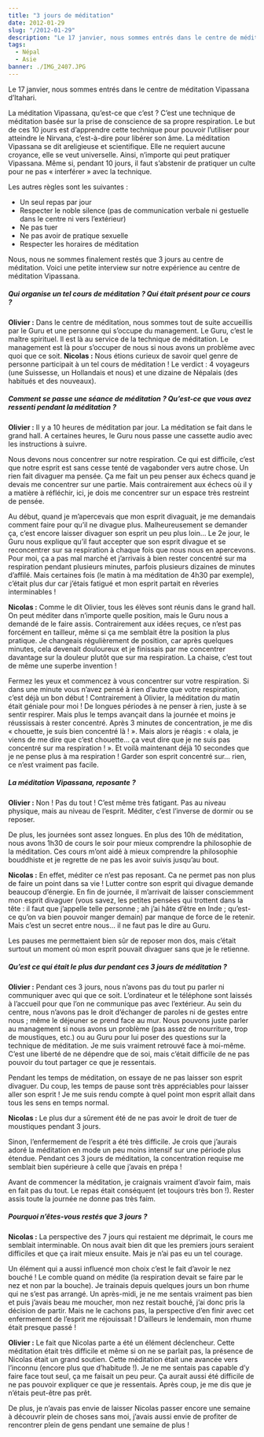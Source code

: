 ```yaml
---
title: "3 jours de méditation"
date: 2012-01-29
slug: "/2012-01-29"
description: "Le 17 janvier, nous sommes entrés dans le centre de méditation Vipassana d’Itahari..."
tags:
  - Népal
  - Asie
banner: ./IMG_2407.JPG
---
```


Le 17 janvier, nous sommes entrés dans le centre de méditation Vipassana d’Itahari.

La méditation Vipassana, qu’est-ce que c’est ? C’est une technique de méditation basée sur la prise de conscience de sa propre respiration. Le but de ces 10 jours est d’apprendre cette technique pour pouvoir l’utiliser pour atteindre le Nirvana, c’est-à-dire pour libérer son âme. La méditation Vipassana se dit areligieuse et scientifique. Elle ne requiert aucune croyance, elle se veut universelle. Ainsi, n’importe qui peut pratiquer Vipassana. Même si, pendant 10 jours, il faut s’abstenir de pratiquer un culte pour ne pas « interférer » avec la technique.

Les autres règles sont les suivantes :

- Un seul repas par jour
- Respecter le noble silence (pas de communication verbale ni gestuelle dans le centre ni vers l’extérieur)
- Ne pas tuer
- Ne pas avoir de pratique sexuelle
- Respecter les horaires de méditation

Nous, nous ne sommes finalement restés que 3 jours au centre de méditation. Voici une petite interview sur notre expérience au centre de méditation Vipassana.

##### Qui organise un tel cours de méditation ? Qui était présent pour ce cours ?

**Olivier :** Dans le centre de méditation, nous sommes tout de suite accueillis par le Guru et une personne qui s’occupe du management. Le Guru, c’est le maître spirituel. Il est là au service de la technique de méditation. Le management est là pour s’occuper de nous si nous avons un problème avec quoi que ce soit.
**Nicolas :** Nous étions curieux de savoir quel genre de personne participait à un tel cours de méditation ! Le verdict : 4 voyageurs (une Suissesse, un Hollandais et nous) et une dizaine de Népalais (des habitués et des nouveaux).

##### Comment se passe une séance de méditation ? Qu’est-ce que vous avez ressenti pendant la méditation ?

**Olivier :** Il y a 10 heures de méditation par jour. La méditation se fait dans le grand hall. A certaines heures, le Guru nous passe une cassette audio avec les instructions à suivre.

Nous devons nous concentrer sur notre respiration. Ce qui est difficile, c’est que notre esprit est sans cesse tenté de vagabonder vers autre chose. Un rien fait divaguer ma pensée. Ça me fait un peu penser aux échecs quand je devais me concentrer sur une partie. Mais contrairement aux échecs où il y a matière à réfléchir, ici, je dois me concentrer sur un espace très restreint de pensée.

Au début, quand je m’apercevais que mon esprit divaguait, je me demandais comment faire pour qu’il ne divague plus. Malheureusement se demander ça, c’est encore laisser divaguer son esprit un peu plus loin… Le 2e jour, le Guru nous explique qu’il faut accepter que son esprit divague et se reconcentrer sur sa respiration à chaque fois que nous nous en apercevons. Pour moi, ça a pas mal marché et j’arrivais à bien rester concentré sur ma respiration pendant plusieurs minutes, parfois plusieurs dizaines de minutes d’affilé. Mais certaines fois (le matin à ma méditation de 4h30 par exemple), c’était plus dur car j’étais fatigué et mon esprit partait en rêveries interminables !

**Nicolas :** Comme le dit Olivier, tous les élèves sont réunis dans le grand hall. On peut méditer dans n’importe quelle position, mais le Guru nous a demandé de le faire assis. Contrairement aux idées reçues, ce n’est pas forcément en tailleur, même si ça me semblait être la position la plus pratique. Je changeais régulièrement de position, car après quelques minutes, cela devenait douloureux et je finissais par me concentrer davantage sur la douleur plutôt que sur ma respiration. La chaise, c’est tout de même une superbe invention !

Fermez les yeux et commencez à vous concentrer sur votre respiration. Si dans une minute vous n’avez pensé à rien d’autre que votre respiration, c’est déjà un bon début ! Contrairement à Olivier, la méditation du matin était géniale pour moi ! De longues périodes à ne penser à rien, juste à se sentir respirer. Mais plus le temps avançait dans la journée et moins je réussissais à rester concentré. Après 3 minutes de concentration, je me dis « chouette, je suis bien concentré là ! ». Mais alors je réagis : « olala, je viens de me dire que c’est chouette… ça veut dire que je ne suis pas concentré sur ma respiration ! ». Et voilà maintenant déjà 10 secondes que je ne pense plus à ma respiration ! Garder son esprit concentré sur… rien, ce n’est vraiment pas facile.

##### La méditation Vipassana, reposante ?

**Olivier :** Non ! Pas du tout ! C’est même très fatigant. Pas au niveau physique, mais au niveau de l’esprit. Méditer, c’est l’inverse de dormir ou se reposer.

De plus, les journées sont assez longues. En plus des 10h de méditation, nous avons 1h30 de cours le soir pour mieux comprendre la philosophie de la méditation. Ces cours m’ont aidé à mieux comprendre la philosophie bouddhiste et je regrette de ne pas les avoir suivis jusqu’au bout.

**Nicolas :** En effet, méditer ce n’est pas reposant. Ca ne permet pas non plus de faire un point dans sa vie ! Lutter contre son esprit qui divague demande beaucoup d’énergie. En fin de journée, il m’arrivait de laisser consciemment mon esprit divaguer (vous savez, les petites pensées qui trottent dans la tête : il faut que j’appelle telle personne ; ah j’ai hâte d’être en Inde ; qu’est-ce qu’on va bien pouvoir manger demain) par manque de force de le retenir. Mais c’est un secret entre nous… il ne faut pas le dire au Guru.

Les pauses me permettaient bien sûr de reposer mon dos, mais c’était surtout un moment où mon esprit pouvait divaguer sans que je le retienne.

##### Qu’est ce qui était le plus dur pendant ces 3 jours de méditation ?

**Olivier :** Pendant ces 3 jours, nous n’avons pas du tout pu parler ni communiquer avec qui que ce soit. L’ordinateur et le téléphone sont laissés à l’accueil pour que l’on ne communique pas avec l’extérieur. Au sein du centre, nous n’avons pas le droit d’échanger de paroles ni de gestes entre nous ; même le déjeuner se prend face au mur. Nous pouvons juste parler au management si nous avons un problème (pas assez de nourriture, trop de moustiques, etc.) ou au Guru pour lui poser des questions sur la technique de méditation. Je me suis vraiment retrouvé face à moi-même. C’est une liberté de ne dépendre que de soi, mais c’était difficile de ne pas pouvoir du tout partager ce que je ressentais.

Pendant les temps de méditation, on essaye de ne pas laisser son esprit divaguer. Du coup, les temps de pause sont très appréciables pour laisser aller son esprit ! Je me suis rendu compte à quel point mon esprit allait dans tous les sens en temps normal.

**Nicolas :** Le plus dur a sûrement été de ne pas avoir le droit de tuer de moustiques pendant 3 jours.

Sinon, l’enfermement de l’esprit a été très difficile. Je crois que j’aurais adoré la méditation en mode un peu moins intensif sur une période plus étendue. Pendant ces 3 jours de méditation, la concentration requise me semblait bien supérieure à celle que j’avais en prépa !

Avant de commencer la méditation, je craignais vraiment d’avoir faim, mais en fait pas du tout. Le repas était conséquent (et toujours très bon !). Rester assis toute la journée ne donne pas très faim.

##### Pourquoi n’êtes-vous restés que 3 jours ?

**Nicolas :** La perspective des 7 jours qui restaient me déprimait, le cours me semblait interminable. On nous avait bien dit que les premiers jours seraient difficiles et que ça irait mieux ensuite. Mais je n’ai pas eu un tel courage.

Un élément qui a aussi influencé mon choix c’est le fait d’avoir le nez bouché ! Le comble quand on médite (la respiration devait se faire par le nez et non par la bouche). Je trainais depuis quelques jours un bon rhume qui ne s’est pas arrangé. Un après-midi, je ne me sentais vraiment pas bien et puis j’avais beau me moucher, mon nez restait bouché, j’ai donc pris la décision de partir. Mais ne le cachons pas, la perspective d’en finir avec cet enfermement de l’esprit me réjouissait ! D’ailleurs le lendemain, mon rhume était presque passé !

**Olivier :** Le fait que Nicolas parte a été un élément déclencheur. Cette méditation était très difficile et même si on ne se parlait pas, la présence de Nicolas était un grand soutien. Cette méditation était une avancée vers l’inconnu (encore plus que d’habitude !). Je ne me sentais pas capable d’y faire face tout seul, ça me faisait un peu peur. Ça aurait aussi été difficile de ne pas pouvoir expliquer ce que je ressentais. Après coup, je me dis que je n’étais peut-être pas prêt.

De plus, je n’avais pas envie de laisser Nicolas passer encore une semaine à découvrir plein de choses sans moi, j’avais aussi envie de profiter de rencontrer plein de gens pendant une semaine de plus !


<Navigation previous="/2012-01-17" next="/2012-02-04" />
